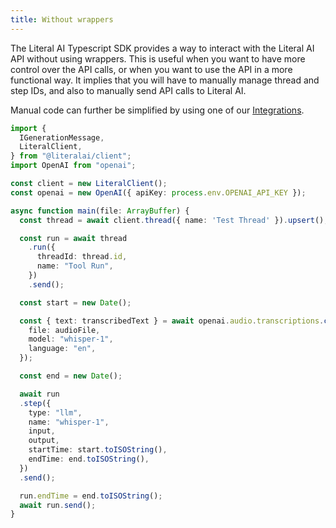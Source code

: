 ```yaml
---
title: Without wrappers
---
```


The Literal AI Typescript SDK provides a way to interact with the Literal AI API without using wrappers. This is useful when you want to have more control over the API calls, or when you want to use the API in a more functional way. It implies that you will have to manually manage thread and step IDs, and also to manually send API calls to Literal AI.

Manual code can further be simplified by using one of our [Integrations](/integrations).

```typescript
import {
  IGenerationMessage,
  LiteralClient,
} from "@literalai/client";
import OpenAI from "openai";

const client = new LiteralClient();
const openai = new OpenAI({ apiKey: process.env.OPENAI_API_KEY });

async function main(file: ArrayBuffer) {
  const thread = await client.thread({ name: 'Test Thread' }).upsert();

  const run = await thread
    .run({
      threadId: thread.id,
      name: "Tool Run",
    })
    .send();

  const start = new Date();

  const { text: transcribedText } = await openai.audio.transcriptions.create({
    file: audioFile,
    model: "whisper-1",
    language: "en",
  });

  const end = new Date();

  await run
  .step({
    type: "llm",
    name: "whisper-1",
    input,
    output,
    startTime: start.toISOString(),
    endTime: end.toISOString(),
  })
  .send();

  run.endTime = end.toISOString();
  await run.send();
}
```